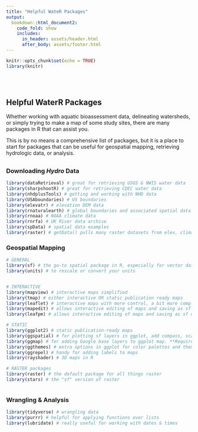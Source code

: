 ```yaml
---
title: "Helpful WateR Packages"
output: 
  bookdown::html_document2:
    code_fold: show
    includes:
      in_header: assets/header.html
      after_body: assets/footer.html
---
```


```r

knitr::opts_chunk$set(echo = TRUE)
library(knitr)

```

<style>
  .title{
    display: none;
  }
</style>

<br>
<br>


## Helpful Water**R** Packages

Whether working with aquatic bioassessment data, delineating watersheds, or simply trying to make a map of some study sites, there are many packages in R that can assist you.

This is by no means a comprehensive list of packages, but it is a place to start for packages that can be useful for geospatial mapping, retrieving hydrologic data, or analysis.

## {.tabset .tabset-fade .tabset-pills}

### Downloading *Hydro* Data

```r

library(dataRetrieval) # great for retrieving USGS & NWIS water data
library(sharpshootR) # great for retrieving CDEC water data
library(nhdplusTools) # getting and working with NHD data
library(USAboundaries) # US boundaries 
library(elevatr) # elevation DEM data 
library(rnaturalearth) # global boundaries and associated spatial data
library(rnoaa) # NOAA climate data
library(rnrfa) # UK River data archive
library(spData) # spatial data examples
library(raster) # getData() pulls many raster datasets from elev, climate, admin


```


### Geospatial Mapping 

```r

# GENERAL
library(sf) # the go-to spatial package in R, especially for vector data
library(units) # to rescale or convert your units


# INTERACTIVE
library(mapview) # interactive maps simplified
library(tmap) # either interactive OR static publication ready maps
library(leaflet) # interactive maps with more control, a bit more complex
library(mapedit) # allows interactive editing of maps and saving as sf objects
library(leafpm) # allows interactive editing of maps and saving as sf objects

# STATIC
library(ggplot2) # static publication-ready maps
library(ggspatial) # for plotting sf layers in ggplot, add compass, scale bar, etc
library(ggmap) # for adding Google base layers to ggplot map. **Requires registration**
library(ggthemes) # extra options in ggplot for color palettes and themes
library(ggrepel) # handy for adding labels to maps
library(rayshader) # 3D maps in R

# RASTER packages
library(raster) # the default package for all things raster
library(stars) # the "sf" version of raster



```


### Wrangling & Analysis

```r

library(tidyverse) # wrangling data
library(purrr) # helpful for applying functions over lists 
library(lubridate) # really useful for working with dates & times 


```

